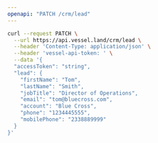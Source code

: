 ```yaml
---
openapi: "PATCH /crm/lead"
---
```


<RequestExample>

```bash Request
curl --request PATCH \
  --url https://api.vessel.land/crm/lead \
  --header 'Content-Type: application/json' \
  --header 'vessel-api-token: ' \
  --data '{
  "accessToken": "string",
  "lead": {
    "firstName": "Tom",
    "lastName": "Smith",
    "jobTitle": "Director of Operations",
    "email": "tom@bluecross.com",
    "account": "Blue Cross",
    "phone": "1234445555",
    "mobilePhone": "2338889999"
  }
}'
```

</RequestExample>
